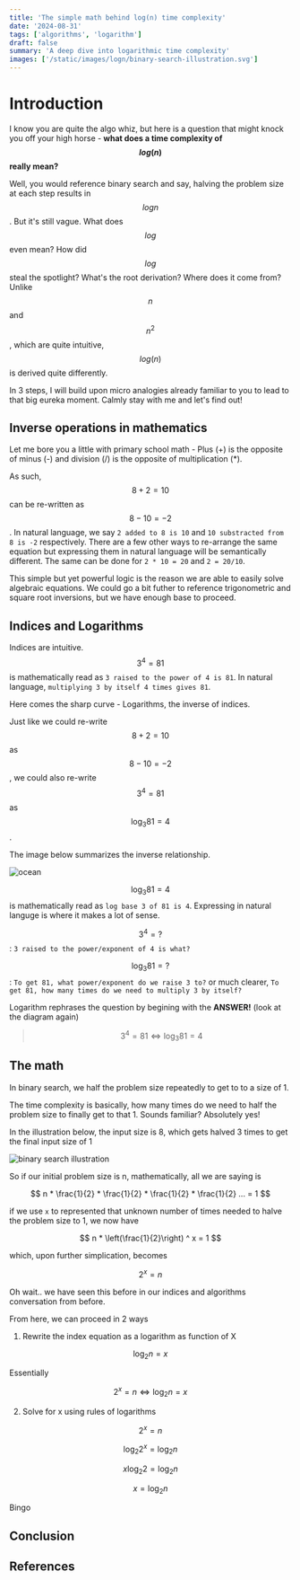 ```yaml
---
title: 'The simple math behind log(n) time complexity'
date: '2024-08-31'
tags: ['algorithms', 'logarithm']
draft: false
summary: 'A deep dive into logarithmic time complexity'
images: ['/static/images/logn/binary-search-illustration.svg']
---
```


# Introduction

I know you are quite the algo whiz, but here is a question that might knock you off your high horse - **what does a time complexity of $$log(n)$$ really mean?**

Well, you would reference binary search and say, halving the problem size at each step results in $$log n$$. But it's still vague. What does $$log$$ even mean? How did $$log$$ steal the spotlight? What's the root derivation? Where does it come from? Unlike $$n$$ and $$n^2$$, which are quite intuitive, $$log(n)$$ is derived quite differently.

In 3 steps, I will build upon micro analogies already familiar to you to lead to that big eureka moment. Calmly stay with me and let's find out!

<TOCInline toc={props.toc} exclude="Introduction" />

## Inverse operations in mathematics

Let me bore you a little with primary school math - Plus (+) is the opposite of minus (-) and division (/) is the opposite of multiplication (\*).

As such, $$8 + 2 = 10$$ can be re-written as $$8 - 10 = -2$$. In natural language, we say `2 added to 8 is 10` and `10 substracted from 8 is -2` respectively. There are a few other ways to re-arrange the same equation but expressing them in natural language will be semantically different. The same can be done for `2 * 10 = 20` and `2 = 20/10`.

This simple but yet powerful logic is the reason we are able to easily solve algebraic equations. We could go a bit futher to reference trigonometric and square root inversions, but we have enough base to proceed.

## Indices and Logarithms

Indices are intuitive. $$3^4 = 81$$ is mathematically read as `3 raised to the power of 4 is 81`. In natural language, `multiplying 3 by itself 4 times gives 81`.

Here comes the sharp curve - Logarithms, the inverse of indices.

Just like we could re-write $$8 + 2 = 10$$ as $$8 - 10 = -2$$, we could also re-write $$3^4 = 81$$ as $$\log_{3} 81 = 4$$.

The image below summarizes the inverse relationship.

<Image alt="ocean" src="/static/images/logn/log-indices-inverse.svg" width={900} height={400} />

$$\log_{3} 81 = 4$$ is mathematically read as `log base 3 of 81 is 4`. Expressing in natural languge is where it makes a lot of sense.

$$3^4 = ?$$ : `3 raised to the power/exponent of 4 is what?`

$$\log_{3} 81 = ?$$ : `To get 81, what power/exponent do we raise 3 to?` or much clearer,
`To get 81, how many times do we need to multiply 3 by itself?`

Logarithm rephrases the question by begining with the **ANSWER!** (look at the diagram again)

> $$3^4 = 81 \iff \log_{3} 81 = 4$$

## The math

In binary search, we half the problem size repeatedly to get to to a size of 1.

The time complexity is basically, how many times do we need to half the problem size to finally get to that 1. Sounds familiar? Absolutely yes!

In the illustration below, the input size is 8, which gets halved 3 times to get the final input size of 1

<Image
  alt="binary search illustration"
  src="/static/images/logn/binary-search-illustration.svg"
  width={900}
  height={100}
/>

So if our initial problem size is n, mathematically, all we are saying is

$$
n *  \frac{1}{2} * \frac{1}{2} * \frac{1}{2} * \frac{1}{2} ... = 1
$$

if we use `x` to represented that unknown number of times needed to halve the problem size to 1, we now have

$$
n * \left(\frac{1}{2}\right) ^ x = 1
$$

which, upon further simplication, becomes

$$
2 ^ x = n
$$

Oh wait.. we have seen this before in our indices and algorithms conversation from before.

From here, we can proceed in 2 ways

1. Rewrite the index equation as a logarithm as function of X

$$\log_{2} n = x$$

Essentially

$$2^x = n \iff \log_{2} n = x$$

2. Solve for x using rules of logarithms

$$
2 ^ x = n
$$

$$
\log_{2}2 ^ x = \log_2 n
$$

$$
x\log_{2}2 = \log_2 n
$$

$$
x = \log_2 n
$$

Bingo

## Conclusion

## References
